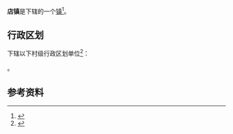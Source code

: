 {{中国乡级行政区|37/15/22/207/000}}

'''{{ruby-py|俎|-{zh-cn:zǔ;zh-tw:ㄗㄨˇ;zh-hk:zo²;}-}}店镇'''是{{PRC admin/fullname|37/15/22/207/000|3}}下辖的一个[[行政建制镇|镇]]<ref>{{PRC admin/ref sgc|{{PRC admin/parent|37/15/22/207/000}}}}</ref>。

== 行政区划 ==
{{PAGENAMEBASE}}下辖以下村级行政区划单位<ref>{{PRC admin/ref sgc|37/15/22/207/000}}</ref>：

{{PRC admin/children|37/15/22/207/000}}。

== 参考资料 ==
{{reflist}}

{{山东行政区划小作品}}
{{PRC admin/navcat|37/15/22/207/000}}